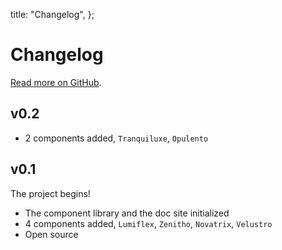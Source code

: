   title: "Changelog",
};

# Changelog

[Read more on GitHub](https://github.com/latentcat/uvcanvas/releases).

## v0.2

- 2 components added, `Tranquiluxe`, `Opulento`

## v0.1

The project begins!

- The component library and the doc site initialized
- 4 components added, `Lumiflex`, `Zenitho`, `Novatrix`, `Velustro`
- Open source
